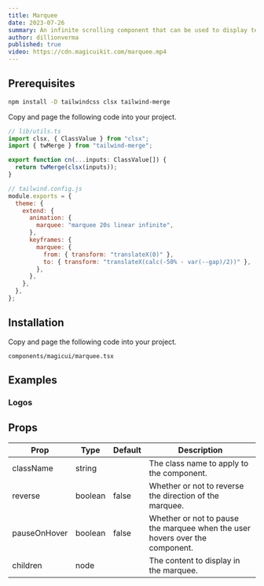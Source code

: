 ```yaml
---
title: Marquee
date: 2023-07-26
summary: An infinite scrolling component that can be used to display text, images, or videos.
author: dillionverma
published: true
video: https://cdn.magicuikit.com/marquee.mp4
---
```


<ComponentPreview name="marquee-demo" />

<Steps>

<Step>

## Prerequisites

```bash
npm install -D tailwindcss clsx tailwind-merge
```

Copy and page the following code into your project.

```typescript
// lib/utils.ts
import clsx, { ClassValue } from "clsx";
import { twMerge } from "tailwind-merge";

export function cn(...inputs: ClassValue[]) {
  return twMerge(clsx(inputs));
}
```

```js
// tailwind.config.js
module.exports = {
  theme: {
    extend: {
      animation: {
        marquee: "marquee 20s linear infinite",
      },
      keyframes: {
        marquee: {
          from: { transform: "translateX(0)" },
          to: { transform: "translateX(calc(-50% - var(--gap)/2))" },
        },
      },
    },
  },
};
```

</Step>

<Step>

## Installation

Copy and page the following code into your project.

```text
components/magicui/marquee.tsx
```

<ComponentSource name="marquee" />

</Step>

</Steps>

## Examples

### Logos

<ComponentPreview name="marquee-logos" />

## Props

| Prop         | Type    | Default | Description                                                                  |
| ------------ | ------- | ------- | ---------------------------------------------------------------------------- |
| className    | string  |         | The class name to apply to the component.                                    |
| reverse      | boolean | false   | Whether or not to reverse the direction of the marquee.                      |
| pauseOnHover | boolean | false   | Whether or not to pause the marquee when the user hovers over the component. |
| children     | node    |         | The content to display in the marquee.                                       |
